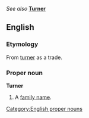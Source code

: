 ''See also'' '''[[Turner]]'''

==English==
===Etymology===
From [[turner]] as a trade.

===Proper noun===
[[Category:English proper nouns]]
'''Turner'''
#A [[family name]].